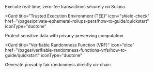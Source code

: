<CardGroup cols={2}>
  <Card
    title="Ephemeral Rollup (ER)"
    icon="bolt"
    href="/pages/ephemeral-rollups-ers/how-to-guide/quickstart"
    iconType="duotone"
  >
    Execute real-time, zero-fee transactions securely on Solana.
  </Card>

<Card
  title="Trusted Execution Environment (TEE)"
  icon="shield-check"
  href="/pages/private-ephemeral-rollups-pers/how-to-guide/quickstart"
  iconType="duotone"
>
  Protect sensitive data with privacy-preserving computation.
</Card>

<Card
  title="Verifiable Randomness Function (VRF)"
  icon="dice"
  href="/pages/verifiable-randomness-functions-vrfs/how-to-guide/quickstart"
  iconType="duotone"
>
  Generate provably fair randomness directly on-chain.
</Card>
</CardGroup>
